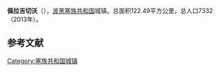 {{Infobox settlement
| name                    = 佩拉吉切沃
| native_name             = {{lang|sr|Пелагићево}}<br>Pelagićevo
| settlement_type         = 市镇
| image_skyline           = 
| imagesize               = 
| image_caption           = 
| image_flag              = 
| flag_size               = 
| image_shield            = 
| shield_size             = 
| pushpin_map             = Bosnia
| pushpin_label_position  = 
| pushpin_map_caption     = 在波黑的位置
| latd  =44 |latm  =54  |lats  = |latNS  = N 
| longd =18   |longm =37 |longs = |longEW = E 
| coordinates_type        = region:ES_type:city
| coordinates_display     = inline,title
| image_map               = Pelagićevo municipality.svg
| map_caption             = 在波黑的位置
| subdivision_type        = 国家
| subdivision_name        = 波黑
| subdivision_type1       = [[波斯尼亚和黑塞哥维那政区|政治实体]]
| subdivision_name1       = [[塞族共和国|塞族共和国]]
| area_total_km2          = 122.49
| elevation_m             = 
| population_total        = 7332
| population_as_of        = 2013年
| population_density_km2  = auto
| timezone1               = [[欧洲中部时间|CET]]
| utc_offset1             = +1
| timezone1_DST           = [[欧洲中部夏令时间|CEST]]
| utc_offset1_DST         = +2
| postal_code_type        = 邮编
| postal_code             = 
| footnotes               = 
}}
'''佩拉吉切沃'''（{{lang-sr|Пелагићево}}），[[波黑|波黑]][[塞族共和国|塞族共和国]]城镇。总面积122.49平方公里，总人口7332 （2013年）。

==参考文献==
{{reflist}}

[[Category:塞族共和国城镇|Category:塞族共和国城镇]]